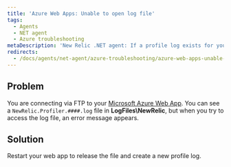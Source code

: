 ```yaml
---
title: 'Azure Web Apps: Unable to open log file'
tags:
  - Agents
  - NET agent
  - Azure troubleshooting
metaDescription: 'New Relic .NET agent: If a profile log exists for your Azure Web App but you cannot view it, restart your web app.'
redirects:
  - /docs/agents/net-agent/azure-troubleshooting/azure-web-apps-unable-open-log-file
---
```


## Problem

You are connecting via FTP to your [Microsoft Azure Web App](/docs/agents/net-agent/azure-installation/install-app-azure-web-apps). You can see a `NewRelic.Profiler.####.log` file in **LogFiles\\NewRelic**, but when you try to access the log file, an error message appears.

## Solution

Restart your web app to release the file and create a new profile log.
